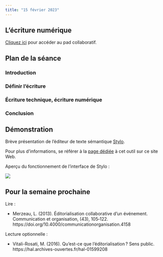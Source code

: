 ```yaml
---
title: "15 février 2023"
---
```


## L'écriture numérique

::: {.callout-note}

[Cliquez ici](https://demo.hedgedoc.org/9p6QQYVBSNO6Fgfq4FITWw#) pour accéder au pad collaboratif.

:::

## Plan de la séance

### Introduction
### Définir l'écriture
### Écriture technique, écriture numérique
### Conclusion


## Démonstration

Brève présentation de l'éditeur de texte sémantique [Stylo](https://stylo.huma-num.fr/).

Pour plus d'informations, se référer à la [page dédiée](/tools/stylo.html) à cet outil sur ce site Web.

Aperçu du fonctionnement de l'interface de Stylo :

![](/images/stylo.png)

## Pour la semaine prochaine

Lire : 

- Merzeau, L. (2013). Éditorialisation collaborative d’un événement. Communication et organisation, (43), 105‑122. https://doi.org/10.4000/communicationorganisation.4158

Lecture optionnelle :

- Vitali-Rosati, M. (2016). Qu’est-ce que l’éditorialisation ? Sens public. https://hal.archives-ouvertes.fr/hal-01599208